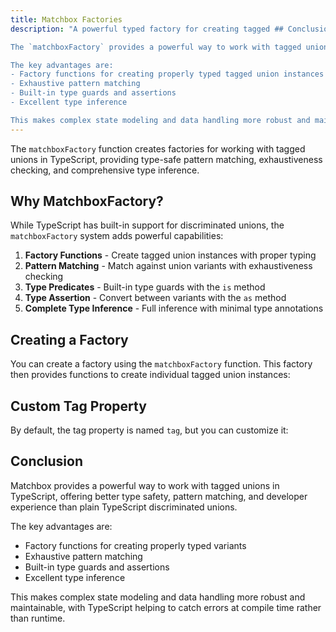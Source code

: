 ```yaml
---
title: Matchbox Factories
description: "A powerful typed factory for creating tagged ## Conclusion

The `matchboxFactory` provides a powerful way to work with tagged unions in TypeScript, offering better type safety, pattern matching, and developer experience than using plain TypeScript discriminated unions.

The key advantages are:
- Factory functions for creating properly typed tagged union instances
- Exhaustive pattern matching
- Built-in type guards and assertions
- Excellent type inference

This makes complex state modeling and data handling more robust and maintainable, with TypeScript helping to catch errors at compile time rather than runtime TypeScript"
---
```




The `matchboxFactory` function creates factories for working with tagged unions in TypeScript, providing type-safe pattern matching, exhaustiveness checking, and comprehensive type inference.

## Why MatchboxFactory?

While TypeScript has built-in support for discriminated unions, the `matchboxFactory` system adds powerful capabilities:

1. **Factory Functions** - Create tagged union instances with proper typing
2. **Pattern Matching** - Match against union variants with exhaustiveness checking
3. **Type Predicates** - Built-in type guards with the `is` method
4. **Type Assertion** - Convert between variants with the `as` method
5. **Complete Type Inference** - Full inference with minimal type annotations

## Creating a Factory

You can create a factory using the `matchboxFactory` function. This factory then provides functions to create individual tagged union instances:

<CodeBlock code={lightBasicRaw} lang="ts" twoslash={true} />


## Custom Tag Property

By default, the tag property is named `tag`, but you can customize it:

<CodeBlock code={matchboxTagsRaw} lang="ts" twoslash={true} />

## Conclusion

Matchbox provides a powerful way to work with tagged unions in TypeScript, offering better type safety, pattern matching, and developer experience than plain TypeScript discriminated unions.

The key advantages are:

- Factory functions for creating properly typed variants
- Exhaustive pattern matching
- Built-in type guards and assertions
- Excellent type inference

This makes complex state modeling and data handling more robust and maintainable, with TypeScript helping to catch errors at compile time rather than runtime.
